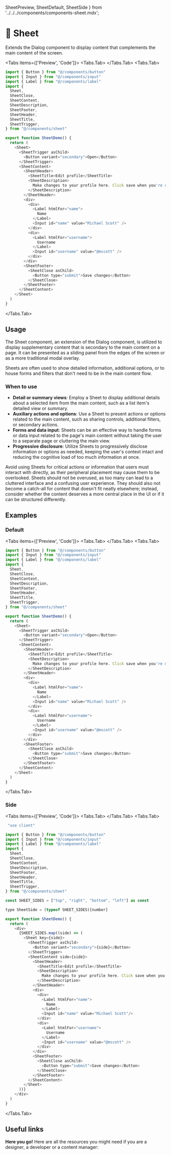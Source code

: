   SheetPreview, SheetDefault, SheetSide
} from '../../../components/components-sheet.mdx';

# 💠 Sheet

Extends the Dialog component to display content that complements the main content of the screen.

<Tabs items={['Preview', 'Code']}>
  <Tabs.Tab>
    <SheetPreview />
  </Tabs.Tab>
  <Tabs.Tab>
  ```js copy
  import { Button } from "@/components/button"
  import { Input } from "@/components/input"
  import { Label } from "@/components/label"
  import {
    Sheet,
    SheetClose,
    SheetContent,
    SheetDescription,
    SheetFooter,
    SheetHeader,
    SheetTitle,
    SheetTrigger,
  } from "@/components/sheet"
  
  export function SheetDemo() {
    return (
      <Sheet>
        <SheetTrigger asChild>
          <Button variant="secondary">Open</Button>
        </SheetTrigger>
        <SheetContent>
          <SheetHeader>
            <SheetTitle>Edit profile</SheetTitle>
            <SheetDescription>
              Make changes to your profile here. Click save when you're done.
            </SheetDescription>
          </SheetHeader>
          <div>
            <div>
              <Label htmlFor="name">
                Name
              </Label>
              <Input id="name" value="Michael Scott" />
            </div>
            <div>
              <Label htmlFor="username">
                Username
              </Label>
              <Input id="username" value="@mscott" />
            </div>
          </div>
          <SheetFooter>
            <SheetClose asChild>
              <Button type="submit">Save changes</Button>
            </SheetClose>
          </SheetFooter>
        </SheetContent>
      </Sheet>
    )
  }
  ```
  </Tabs.Tab>
</Tabs>

## Usage

The Sheet component, an extension of the Dialog component, is utilized to display supplementary content that is secondary to the main content on a page. It can be presented as a sliding panel from the edges of the screen or as a more traditional modal overlay. 

Sheets are often used to show detailed information, additional options, or to house forms and filters that don't need to be in the main content flow.

### When to use
- **Detail or summary views**: Employ a Sheet to display additional details about a selected item from the main content, such as a list item's detailed view or summary.
- **Auxiliary actions and options**: Use a Sheet to present actions or options related to the main content, such as sharing controls, additional filters, or secondary actions.
- **Forms and data input**: Sheets can be an effective way to handle forms or data input related to the page's main content without taking the user to a separate page or cluttering the main view.
- **Progressive disclosure**: Utilize Sheets to progressively disclose information or options as needed, keeping the user's context intact and reducing the cognitive load of too much information at once.

Avoid using Sheets for critical actions or information that users must interact with directly, as their peripheral placement may cause them to be overlooked. Sheets should not be overused, as too many can lead to a cluttered interface and a confusing user experience. They should also not become a catch-all for content that doesn't fit neatly elsewhere; instead, consider whether the content deserves a more central place in the UI or if it can be structured differently.

## Examples

### Default

<Tabs items={['Preview', 'Code']}>
  <Tabs.Tab>
    <SheetDefault />
  </Tabs.Tab>
  <Tabs.Tab>
  ```js copy
  import { Button } from "@/components/button"
  import { Input } from "@/components/input"
  import { Label } from "@/components/label"
  import {
    Sheet,
    SheetClose,
    SheetContent,
    SheetDescription,
    SheetFooter,
    SheetHeader,
    SheetTitle,
    SheetTrigger,
  } from "@/components/sheet"
  
  export function SheetDemo() {
    return (
      <Sheet>
        <SheetTrigger asChild>
          <Button variant="secondary">Open</Button>
        </SheetTrigger>
        <SheetContent>
          <SheetHeader>
            <SheetTitle>Edit profile</SheetTitle>
            <SheetDescription>
              Make changes to your profile here. Click save when you're done.
            </SheetDescription>
          </SheetHeader>
          <div>
            <div>
              <Label htmlFor="name">
                Name
              </Label>
              <Input id="name" value="Michael Scott" />
            </div>
            <div>
              <Label htmlFor="username">
                Username
              </Label>
              <Input id="username" value="@mscott" />
            </div>
          </div>
          <SheetFooter>
            <SheetClose asChild>
              <Button type="submit">Save changes</Button>
            </SheetClose>
          </SheetFooter>
        </SheetContent>
      </Sheet>
    )
  }
  ```
  </Tabs.Tab>
</Tabs>

### Side

<Tabs items={['Preview', 'Code']}>
  <Tabs.Tab>
    <SheetSide />
  </Tabs.Tab>
  <Tabs.Tab>
  ```js copy
   "use client"
  
  import { Button } from "@/components/button"
  import { Input } from "@/components/input"
  import { Label } from "@/components/label"
  import {
    Sheet,
    SheetClose,
    SheetContent,
    SheetDescription,
    SheetFooter,
    SheetHeader,
    SheetTitle,
    SheetTrigger,
  } from "@/components/sheet"
 
  const SHEET_SIDES = ["top", "right", "bottom", "left"] as const
 
  type SheetSide = (typeof SHEET_SIDES)[number]
 
  export function SheetDemo() {
    return (
      <div>
        {SHEET_SIDES.map((side) => (
          <Sheet key={side}>
            <SheetTrigger asChild>
              <Button variant="secondary">{side}</Button>
            </SheetTrigger>
            <SheetContent side={side}>
              <SheetHeader>
                <SheetTitle>Edit profile</SheetTitle>
                <SheetDescription>
                  Make changes to your profile here. Click save when you're done.
                </SheetDescription>
              </SheetHeader>
              <div>
                <div>
                  <Label htmlFor="name">
                    Name
                  </Label>
                  <Input id="name" value="Michael Scott"/>
                </div>
                <div>
                  <Label htmlFor="username">
                    Username
                  </Label>
                  <Input id="username" value="@mscott" />
                </div>
              </div>
              <SheetFooter>
                <SheetClose asChild>
                  <Button type="submit">Save changes</Button>
                </SheetClose>
              </SheetFooter>
            </SheetContent>
          </Sheet>
        ))}
      </div>
    )
  }
  ```
  </Tabs.Tab>
</Tabs>

## Useful links

**Here you go!** Here are all the resources you might need if you are a designer, a developer or a content manager:

<Cards className="mt-8">
  <Card
    title="🤖 Storybook"
    href="https://main--653e613f4feb85c1b6467ba7.chromatic.com/?path=/docs/components-sheet--documentation"
  />
  <Card
    title="🪄 Figma"
    href="https://www.figma.com/file/acdO58jx9zgGfkKu6htrx2/%F0%9F%8D%9D-Fusillo-Design-System?type=design&node-id=540%3A8877&mode=design&t=Aq9znIDZ1U4lgvQV-1"
  />
</Cards>